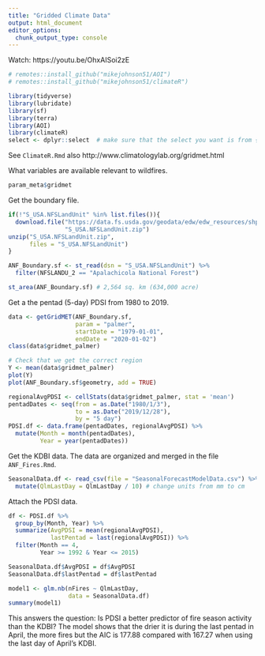 ```yaml
---
title: "Gridded Climate Data"
output: html_document
editor_options: 
  chunk_output_type: console
---
```


Watch: https://youtu.be/OhxAISoi2zE

```r
# remotes::install_github("mikejohnson51/AOI")
# remotes::install_github("mikejohnson51/climateR")

library(tidyverse)
library(lubridate)
library(sf)
library(terra)
library(AOI)
library(climateR)
select <- dplyr::select  # make sure that the select you want is from {dplyr} (not the one in {raster})
```

See `ClimateR.Rmd` also http://www.climatologylab.org/gridmet.html

What variables are available relevant to wildfires.
```r
param_meta$gridmet
```

Get the boundary file.
```r
if(!"S_USA.NFSLandUnit" %in% list.files()){
  download.file("https://data.fs.usda.gov/geodata/edw/edw_resources/shp/S_USA.NFSLandUnit.zip",
                "S_USA.NFSLandUnit.zip")
unzip("S_USA.NFSLandUnit.zip",
      files = "S_USA.NFSLandUnit")
}

ANF_Boundary.sf <- st_read(dsn = "S_USA.NFSLandUnit") %>%
  filter(NFSLANDU_2 == "Apalachicola National Forest")

st_area(ANF_Boundary.sf) # 2,564 sq. km (634,000 acre)
```

Get a the pentad (5-day) PDSI from 1980 to 2019.
```r
data <- getGridMET(ANF_Boundary.sf, 
                   param = "palmer", 
                   startDate = "1979-01-01",
                   endDate = "2020-01-02")
class(data$gridmet_palmer)

# Check that we get the correct region
Y <- mean(data$gridmet_palmer)
plot(Y)
plot(ANF_Boundary.sf$geometry, add = TRUE)

regionalAvgPDSI <- cellStats(data$gridmet_palmer, stat = 'mean')
pentadDates <- seq(from = as.Date("1980/1/3"), 
                   to = as.Date("2019/12/28"), 
                   by = "5 day")
PDSI.df <- data.frame(pentadDates, regionalAvgPDSI) %>%
  mutate(Month = month(pentadDates),
         Year = year(pentadDates))
```

Get the KDBI data. The data are organized and merged in the file `ANF_Fires.Rmd`. 
```r
SeasonalData.df <- read_csv(file = "SeasonalForecastModelData.csv") %>%
  mutate(QlmLastDay = QlmLastDay / 10) # change units from mm to cm
```

Attach the PDSI data.
```r
df <- PDSI.df %>%
  group_by(Month, Year) %>%
  summarize(AvgPDSI = mean(regionalAvgPDSI),
            lastPentad = last(regionalAvgPDSI)) %>%
  filter(Month == 4,
         Year >= 1992 & Year <= 2015)

SeasonalData.df$AvgPDSI = df$AvgPDSI
SeasonalData.df$lastPentad = df$lastPentad

model1 <- glm.nb(nFires ~ QlmLastDay,
                 data = SeasonalData.df)
summary(model1)
```

This answers the question: Is PDSI a better predictor of fire season activity than the KDBI? 
The model shows that the drier it is during the last pentad in April, the more fires but the AIC is 177.88 compared with 167.27 when using the last day of April's KDBI. 